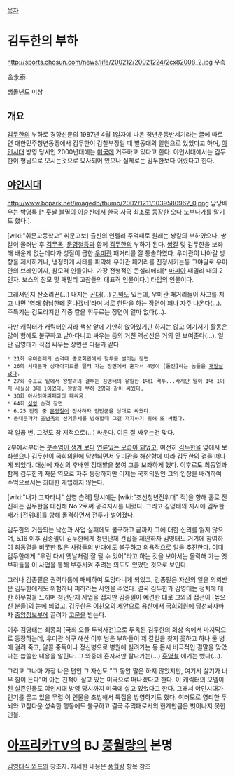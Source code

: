 [[목차]]

= 김두한의 부하 =
http://sports.chosun.com/news/life/200212/20021224/2cx82008_2.jpg
우측

金永泰

생몰년도 미상

== 개요 ==
[[김두한]]의 부하로 경향신문의 1987년 4월 1일자에 나온 청년운동반세기라는 글에 따르면 대한민주청년동맹에서 김두한이 감찰부장일 때 별동대의 일원으로 있었다고 하며, [[야인시대]] 방영 당시인 2000년대에는 [[미국]]에 거주하고 있다고 한다. 야인시대에서는 김두한이 형님으로 모시는것으로 묘사되어 있으나 실제로는 김두한보다 어렸다고 한다.

== [[야인시대]] ==
http://www.bcpark.net/imagedb/thumb/2002/1211/1039580962_0.png
담당배우는 [[박영록]] [* 훗날 [[불멸의 이순신]]에서 한국 사극 최초로 등장한 [[오다 노부나가]]를 맡기도 했다.].

[wiki:"휘문고등학교" 휘문고보] 출신의 인텔리 주먹패로 원래는 쌍칼의 부하였으나, 쌍칼이 물러난 후 [[김무옥]], [[문영철]]등과 함께 [[김두한]]의 부하가 된다. [[쌍칼]] 및 김두한을 보좌해 배운게 없는데다가 성질이 급한 [[우미관]] 패거리를 잘 통솔하였다. 우미관이 나아갈 방향을 제시하거나, 냉정하게 사태를 파악해 우미관 패거리를 진정시키는등 그야말로 우미관의 브레인이자, 참모격 인물이다. 가장 전형적인 콘실리에리[* [[마피아]] 패밀리 내의 2인자. 보스의 참모 및 패밀리 고참들의 대표격 인물이다.] 타입의 인물이다.

그래서인지 잔소리꾼(...) 내지는 [[꼰대]](...) [[기믹]]도 있는데, 우미관 패거리들이 사고를 치고 나면 '영태 형님한테 혼나겠네'라며 서로 한탄을 하는 장면이 꽤나 자주 나온다(...). 주특기는 검도라지만 작중 칼을 휘두르는 장면이 얼마 없다(...). 

다만 캐릭터가 캐릭터인지라 책상 앞에 가만히 앉아있기만 하지는 않고 여기저기 활동은 많이 함에도 불구하고 날아다니고 싸우는 등의 거친 액션신은 거의 안 보여준다(...). 일단 김영태가 직접 싸우는 장면은 다음과 같다.

 * 21화 우미관패의 습격때 종로회관에서 혈투를 벌이는 장면.
 * 26화 서대문파 상대아지트를 털러 가는 장면에서 혼자서 4명이 [돌진]하는 놈들을 [[개발살]]냈다. 
 * 27화 수표교 밑에서 왕발과의 결투는 김영태의 유일한 1대1 격투...라지만 말이 1대 1이지 사실상 3대 1이였다. 왕발의 부하 2명과 같이 싸웠다. 
 * 38화 아사히마찌패와의 패싸움.
 * 64회 [[심영(야인시대)|심영]] 습격 장면
 * 6.25 전쟁 중 [[문영철]]이 전사하자 인민군을 상대로 싸웠다.
 * 동대문파가 [[조병옥]]의 선거유세를 방해할때 그걸 저지하기 위해 또 싸웠다.

딱 일곱 번. 그것도 참 지적으로(...) 싸운다. 여튼 잘 싸우는건 맞다.

2부에서부터는 [[주유(삼국지)|콧수염이 생겨 보다]] [[육손(삼국지)|연륜있는 모습이 되었고]], 여전히 [[김두한]]을 옆에서 보좌했으나 김두한이 국회의원에 당선되면서 우미관을 해산함에 따라 김두한의 곁을 떠나게 되었다. 대신에 자신의 후배인 정대발을 붙여 그를 보좌하게 했다. 이후로도 최동열과 함께 김두한의 자문 역으로 자주 등장하지만 이제는 국회의원인 그의 입장을 배려하여 주먹으로서는 최대한 개입하지 않는다.

[wiki:"내가 고자라니" 심영 습격] 당시에는 [wiki:"조선청년전위대" 적]을 향해 홀로 전진하는 김두한을 대신해 No.2로써 공격지시를 내렸다. 그리고 김영태의 지시에 김두한 패가 [전위대]를 향해 돌격하면서 전투가 벌어졌다.

김두한의 거듭되는 낙선과 사업 실패에도 불구하고 끝까지 그에 대한 신의를 잃지 않으며, 5.16 이후 김종필이 김두한에게 청년단체 건립을 제안하자 김영태도 거기에 참여하여 최동열을 비롯한 많은 사람들의 반대에도 불구하고 의욕적으로 일을 추진한다. 이때 김두한에게 "우린 다시 옛날처럼 잘 될 수 있어"라고 하는 것을 보아서는 몰락해 가는 옛 부하들을 이 사업을 통해 부흥시켜 주려는 의도도 있었던 것으로 보인다. 

그러나 김종필은 권력다툼에 패배하여 도망다니게 되었고, 김종필은 자신의 일을 의뢰받은 김두한에게도 위험하니 피하라는 사인을 주었다. 결국 김두한과 김영태는 정치에 대한 허무함을 느끼며 청년단체 사업을 접지만 김종필이 예견한 대로 그와의 접선이 [높으신 분들]의 눈에 띄었고, 김두한은 이찬오의 제안으로 용산에서 [[국회의원]]에 당선되자마자 [[중앙정보부]]에 끌려가 [[고문]]을 받는다.

이후 김영태는 최종회 [국회 오물 투척사건]으로 투옥된 김두한의 회상 속에서 마지막으로 등장하는데, 우미관 식구 해산 이후 남은 부하들이 제 갈길을 찾지 못하고 하나 둘 병에 걸려 죽고, 알콜 중독이나 정신병으로 병원에 실려가는 등 몹시 비극적인 결말을 맞았다는 씁쓸한 내용을 알린다. 그 와중에 혼자서만 잘나가는(...) [[홍영철]] 얘기는 뺐다(...).

그리고 그나마 가장 나은 편인 그 자신도 "그 동안 말은 하지 않았지만, 여기서 살기가 너무 힘이 든다"며 아는 친척이 살고 있는 미국으로 떠나겠다고 한다. 이 캐릭터의 모델이 된 실존인물도 야인시대 방영 당시까지 미국에 살고 있었다고 한다. 그래서 야인시대가 인기를 끌고 있을 무렵 이 인물을 초빙해서 특집을 방영하기도 했다. 여러모로 영리한 두뇌와 고참다운 성숙한 행동에도 불구하고 결국 주먹패로서의 한계만큼은 벗어나지 못한 인물.


= [[아프리카TV]]의 BJ [[풍월량]]의 본명 =
[[김영태식 와드]]의 창조자. 자세한 내용은 [[풍월량]] 항목 참조
